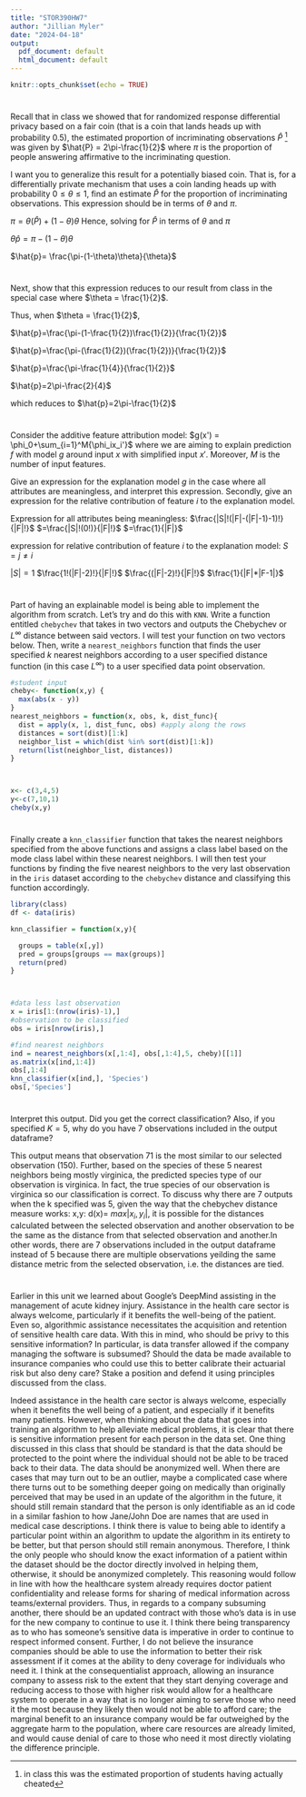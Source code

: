 ---
title: "STOR390HW7"
author: "Jillian Myler"
date: "2024-04-18"
output:
  pdf_document: default
  html_document: default
---

```{r setup, include=FALSE}
knitr::opts_chunk$set(echo = TRUE)
```

# 
Recall that in class we showed that for randomized response differential privacy based on a fair coin (that is a coin that lands heads up with probability $0.5$), the estimated proportion of incriminating observations $\hat{P}$ ^[in class this was the estimated proportion of students having actually cheated] was given by $\hat{P} = 2\pi-\frac{1}{2}$ where $\pi$ is the proportion of people answering affirmative to the incriminating question.  

I want you to generalize this result for a potentially biased coin.  That is, for a differentially private mechanism that uses a coin landing heads up with probability $0 \leq \theta \leq 1$, find an estimate $\hat{P}$ for the proportion of incriminating observations.  This expression should be in terms of $\theta$ and $\pi$.  

$\pi =\theta(\hat{P})+(1-\theta)\theta$
Hence, solving for $\hat{P}$ in terms of $\theta$ and $\pi$

$\theta\hat{p}= \pi-(1-\theta)\theta$

$\hat{p}= \frac{\pi-(1-\theta)\theta}{\theta}$

#
Next, show that this expression reduces to our result from class in the special case where $\theta = \frac{1}{2}$.

Thus, when $\theta = \frac{1}{2}$,

$\hat{p}=\frac{\pi-(1-\frac{1}{2})\frac{1}{2}}{\frac{1}{2}}$


$\hat{p}=\frac{\pi-(\frac{1}{2})(\frac{1}{2})}{\frac{1}{2}}$

$\hat{p}=\frac{\pi-\frac{1}{4}}{\frac{1}{2}}$

$\hat{p}=2\pi-\frac{2}{4}$

which reduces to 
$\hat{p}=2\pi-\frac{1}{2}$

#
Consider the additive feature attribution model: $g(x') = \phi_0+\sum_{i=1}^M{\phi_ix_i'}$ where we are aiming to explain prediction $f$ with model $g$ around input $x$ with simplified input $x'$.  Moreover, $M$ is the number of input features.  

Give an expression for the explanation model $g$ in the case where all attributes are meaningless, and interpret this expression.  Secondly, give an expression for the relative contribution of feature $i$ to the explanation model.  

Expression for all attributes being meaningless:
$\frac{|S|!(|F|-(|F|-1)-1)!}{|F|!}$
$=\frac{|S|!(0!)}{|F|!}$
$=\frac{1}{|F|}$


expression for relative contribution of feature $i$ to the explanation model:
$S=j\neq {i}$

$|S|=1$
$\frac{1!(|F|-2)!}{|F|!}$
$\frac{(|F|-2)!}{|F|!}$
$\frac{1}{|F|*|F-1|}$



#
Part of having an explainable model is being able to implement the algorithm from scratch.  Let's try and do this with `KNN`.  Write a function entitled `chebychev` that takes in two vectors and outputs the Chebychev or $L^\infty$ distance between said vectors.  I will test your function on two vectors below.  Then, write a `nearest_neighbors` function that finds the user specified $k$ nearest neighbors according to a user specified distance function (in this case $L^\infty$) to a user specified data point observation.  

```{r, eval = FALSE}
#student input
cheby<- function(x,y) {
  max(abs(x - y))
}
nearest_neighbors = function(x, obs, k, dist_func){
  dist = apply(x, 1, dist_func, obs) #apply along the rows 
  distances = sort(dist)[1:k]
  neighbor_list = which(dist %in% sort(dist)[1:k])
  return(list(neighbor_list, distances))
}



x<- c(3,4,5)
y<-c(7,10,1)
cheby(x,y)

```

#
Finally create a `knn_classifier` function that takes the nearest neighbors specified from the above functions and assigns a class label based on the mode class label within these nearest neighbors.  I will then test your functions by finding the five nearest neighbors to the very last observation in the `iris` dataset according to the `chebychev` distance and classifying this function accordingly.  

```{r, eval = FALSE}
library(class)
df <- data(iris) 

knn_classifier = function(x,y){

  groups = table(x[,y])
  pred = groups[groups == max(groups)]
  return(pred)
}



#data less last observation
x = iris[1:(nrow(iris)-1),]
#observation to be classified
obs = iris[nrow(iris),]

#find nearest neighbors
ind = nearest_neighbors(x[,1:4], obs[,1:4],5, cheby)[[1]]
as.matrix(x[ind,1:4])
obs[,1:4]
knn_classifier(x[ind,], 'Species')
obs[,'Species']

```

# 
Interpret this output.  Did you get the correct classification?  Also, if you specified $K=5$, why do you have $7$ observations included in the output dataframe?

This output means that observation 71 is the most similar to our selected observation (150). Further, based on the species of these 5 nearest neighbors being mostly virginica, the predicted species type of our observation is virginica. In fact, the true species of our observation is virginica so our classification is correct. To discuss why there are 7 outputs when the k specified was 5, given the way that the chebychev distance measure works: x,y: d(x)= $max|x_i,y_i|$, it is possible for the distances calculated between the selected observation and another observation to be the same as the distance from that selected observation and another.In other words, there are 7 observations included in the output dataframe instead of 5 because there are multiple observations yeilding the same distance metric from the selected observation, i.e. the distances are tied.


#
Earlier in this unit we learned about Google's DeepMind assisting in the management of acute kidney injury.  Assistance in the health care sector is always welcome, particularly if it benefits the well-being of the patient.  Even so, algorithmic assistance necessitates the acquisition and retention of sensitive health care data.  With this in mind, who should be privy to this sensitive information?  In particular, is data transfer allowed if the company managing the software is subsumed?  Should the data be made available to insurance companies who could use this to better calibrate their actuarial risk but also deny care?  Stake a position and defend it using principles discussed from the class.  

Indeed assistance in the health care sector is always welcome, especially when it benefits the well being of a patient, and especially if it benefits many patients. However, when thinking about the data that goes into training an algorithm to help alleviate medical problems, it is clear that there is sensitive information present for each person in the data set. One thing discussed in this class that should be standard is that the data should be protected to the point where the individual should not be able to be traced back to their data. The data should be anonymized well. When there are cases that may turn out to be an outlier, maybe a complicated case where there turns out to be something deeper going on medically than originally perceived that may be used in an update of the algorithm in the future, it should still remain standard that the person is only identifiable as an id code in a similar fashion to how Jane/John Doe are names that are used in medical case descriptions. I think there is value to being able to identify a particular point within an algorithm to update the algorithm in its entirety to be better, but that person should still remain anonymous. Therefore, I think the only people who should know the exact information of a patient within the dataset should be the doctor directly involved in helping them, otherwise, it should be anonymized completely. This reasoning would follow in line with how the healthcare system already requires doctor patient confidentiality and release forms for sharing of medical information across teams/external providers. Thus, in regards to a company subsuming another, there should be an updated contract with those who's data is in use for the new company to continue to use it. I think there being transparency as to who has someone's sensitive data is imperative in order to continue to respect informed consent. Further, I do not believe the insurance companies should be able to use the information to better their risk assessment if it comes at the ability to deny coverage for individuals who need it. I think at the consequentialist approach, allowing an insurance company to assess risk to the extent that they start denying coverage and reducing access to those with higher risk would allow for a healthcare system to operate in a way that is no longer aiming to serve those who need it the most because they likely then would not be able to afford care; the marginal benefit to an insurance company would be far outweighed by the aggregate harm to the population, where care resources are already limited, and would cause denial of care to those who need it most directly violating the difference principle. 
